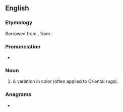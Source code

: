 ==English==

===Etymology===
Borrowed from {{bor|en|tr|abraş}}, from {{der|en|ar|أَبْرَش||dappled, mottled}}.

===Pronunciation===
* {{a|US}} {{IPA|en|/ˈɑ.bɹəʃ/|/ˈɑ.bɹɑʃ/}}

===Noun===
{{en-noun|es}}

# A variation in color (often applied to Oriental rugs).

===Anagrams===
* {{anagrams|en|a=aabhrs|Barash|Bashar|Rabhas|bahars|sharab}}